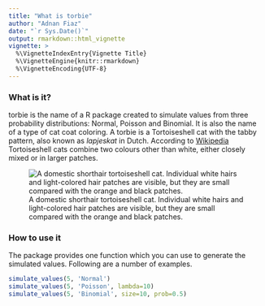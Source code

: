 ```yaml
---
title: "What is torbie"
author: "Adnan Fiaz"
date: "`r Sys.Date()`"
output: rmarkdown::html_vignette
vignette: >
  %\VignetteIndexEntry{Vignette Title}
  %\VignetteEngine{knitr::rmarkdown}
  %\VignetteEncoding{UTF-8}
---
```


### What is it?
torbie is the name of a R package created to simulate values from three probability distributions: Normal, Poisson and Binomial. It is also the name of a type of cat coat coloring. A torbie is a Tortoiseshell cat with the tabby pattern, also known as *lapjeskat* in Dutch. According to [Wikipedia](https://en.wikipedia.org/wiki/Tortoiseshell_cat) Tortoiseshell cats combine two colours other than white, either closely mixed or in larger patches.

![A domestic shorthair tortoiseshell cat. Individual white hairs and light-colored hair patches are visible, but they are small compared with the orange and black patches.](Tortoiseshellshorthair.JPG)

### How to use it
The package provides one function which you can use to generate the simulated values. Following are a number of examples.
```r
simulate_values(5, 'Normal')
simulate_values(5, 'Poisson', lambda=10)
simulate_values(5, 'Binomial', size=10, prob=0.5)
```


